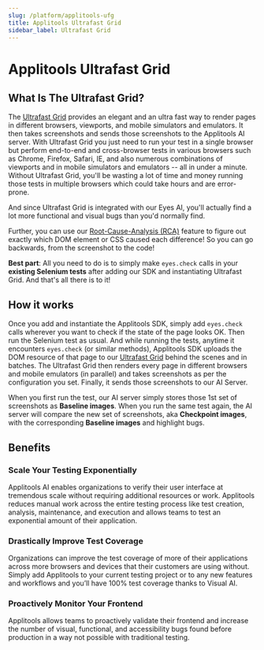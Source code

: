 ```yaml
---
slug: /platform/applitools-ufg
title: Applitools Ultrafast Grid
sidebar_label: Ultrafast Grid
---
```

# Applitools Ultrafast Grid

## What Is The Ultrafast Grid?

The [Ultrafast Grid](https://applitools.com/ultrafast-grid) provides an elegant and an ultra fast way to render pages in different browsers, viewports, and mobile simulators and emulators. It then takes screenshots and sends those screenshots to the Applitools AI server. With Ultrafast Grid you just need to run your test in a single browser but perform end-to-end and cross-browser tests in various browsers such as Chrome, Firefox, Safari, IE, and also numerous combinations of viewports and in mobile simulators and emulators -- all in under a minute. Without Ultrafast Grid, you'll be wasting a lot of time and money running those tests in multiple browsers which could take hours and are error-prone.

And since Ultrafast Grid is integrated with our Eyes AI, you'll actually find a lot more functional and visual bugs than you'd normally find.

Further, you can use our [Root-Cause-Analysis (RCA)](https://applitools.com/root-cause-analysis) feature to figure out exactly which DOM element or CSS caused each difference! So you can go backwards, from the screenshot to the code!

**Best part**: All you need to do is to simply make `eyes.check` calls in your **existing Selenium tests** after adding our SDK and instantiating Ultrafast Grid. And that's all there is to it!

## How it works

Once you add and instantiate the Applitools SDK, simply add `eyes.check` calls wherever you want to check if the state of the page looks OK. Then run the Selenium test as usual. And while running the tests, anytime it encounters `eyes.check` (or similar methods), Applitools SDK uploads the DOM resource of that page to our [Ultrafast Grid](https://applitools.com/ultrafast-grid) behind the scenes and in batches. The Ultrafast Grid then renders every page in different browsers and mobile emulators (in parallel) and takes screenshots as per the configuration you set. Finally, it sends those screenshots to our AI Server.

When you first run the test,  our AI server simply stores those 1st set of screenshots as **Baseline images**. When you run the same test again, the AI server will compare the new set of screenshots, aka **Checkpoint images**, with the corresponding **Baseline images** and highlight bugs.

## Benefits
### Scale Your Testing Exponentially
Applitools AI enables organizations to verify their user interface at tremendous scale without requiring additional resources or work. Applitools reduces manual work across the entire testing process like test creation, analysis, maintenance, and execution and allows teams to test an exponential amount of their application. 

### Drastically Improve Test Coverage
Organizations can improve the test coverage of more of their applications across more browsers and devices that their customers are using without. Simply add Applitools to your current testing project or to any new features and workflows and you’ll have 100% test coverage thanks to Visual AI.

### Proactively Monitor Your Frontend
Applitools allows teams to proactively validate their frontend and increase the number of visual, functional, and accessibility bugs found before production in a way not possible with traditional testing.

